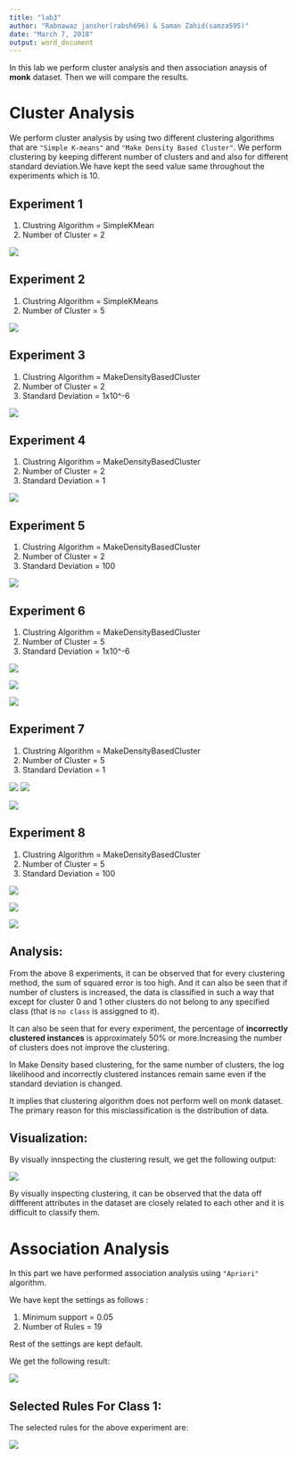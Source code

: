```yaml
---
title: "lab3"
author: "Rabnawaz jansher(rabsh696) & Saman Zahid(samza595)"
date: "March 7, 2018"
output: word_document
---
```



In this lab we perform cluster analysis and then association anaysis of __monk__ dataset. Then we will compare the results.


# Cluster Analysis
We perform cluster analysis by using two different clustering algorithms that are `"Simple K-means"` and 
`"Make Density Based Cluster"`. We perform clustering by keeping different number of clusters and and also for different standard deviation.We have kept the seed value same throughout the experiments which is 10. 

## Experiment 1

1. Clustring Algorithm = SimpleKMean
2. Number of Cluster = 2

![](/Users/rabnawazjansher/Documents/study_2/Semester 2/advanced data mining/labs/lab3-report/image/kmean_2cl_img_1.png)

## Experiment 2

1. Clustring Algorithm = SimpleKMeans
2. Number of Cluster = 5

![](/Users/rabnawazjansher/Documents/study_2/Semester 2/advanced data mining/labs/lab3-report/image/kmean_5cl_img_1.png)

## Experiment 3

1. Clustring Algorithm = MakeDensityBasedCluster
2. Number of Cluster = 2
3. Standard Deviation = 1x10^-6

![](/Users/rabnawazjansher/Documents/study_2/Semester 2/advanced data mining/labs/lab3-report/image/density_2cl_minsd_combo.png)

## Experiment 4

1. Clustring Algorithm = MakeDensityBasedCluster
2. Number of Cluster = 2
3. Standard Deviation = 1

![](/Users/rabnawazjansher/Documents/study_2/Semester 2/advanced data mining/labs/lab3-report/image/density_2cl_1sd_combo.png)

## Experiment 5

1. Clustring Algorithm = MakeDensityBasedCluster
2. Number of Cluster = 2
3. Standard Deviation = 100

![](/Users/rabnawazjansher/Documents/study_2/Semester 2/advanced data mining/labs/lab3-report/image/density_2cl_100sd_combo.png)


## Experiment 6

1. Clustring Algorithm = MakeDensityBasedCluster
2. Number of Cluster = 5
3. Standard Deviation = 1x10^-6

![](/Users/rabnawazjansher/Documents/study_2/Semester 2/advanced data mining/labs/lab3-report/image/density_5cl_img_1.png)


![](/Users/rabnawazjansher/Documents/study_2/Semester 2/advanced data mining/labs/lab3-report/image/density_5cl_img_2.png)


![](/Users/rabnawazjansher/Documents/study_2/Semester 2/advanced data mining/labs/lab3-report/image/density_5cl_img_3.png)

## Experiment 7

1. Clustring Algorithm = MakeDensityBasedCluster
2. Number of Cluster = 5
3. Standard Deviation = 1

![](/Users/rabnawazjansher/Documents/study_2/Semester 2/advanced data mining/labs/lab3-report/image/density_5cl_1sd_img_1.png)
![](/Users/rabnawazjansher/Documents/study_2/Semester 2/advanced data mining/labs/lab3-report/image/density_5cl_1sd_img_2.png)

![](/Users/rabnawazjansher/Documents/study_2/Semester 2/advanced data mining/labs/lab3-report/image/density_5cl_1sd_img_3.png)



## Experiment 8

1. Clustring Algorithm = MakeDensityBasedCluster
2. Number of Cluster = 5
3. Standard Deviation = 100

![](/Users/rabnawazjansher/Documents/study_2/Semester 2/advanced data mining/labs/lab3-report/image/density_5cl_100sd_img_1.png)

![](/Users/rabnawazjansher/Documents/study_2/Semester 2/advanced data mining/labs/lab3-report/image/density_5cl_100sd_img_2.png)


![](/Users/rabnawazjansher/Documents/study_2/Semester 2/advanced data mining/labs/lab3-report/image/density_5cl_100sd_img_3.png)

## Analysis: 

From the above 8 experiments, it can be observed that for every clustering method, the sum of squared error is too high. And it can also be seen that if number of clusters is increased, the data is classified in such a way that except for cluster 0 and 1 other clusters do not belong to any specified class (that is `no class` is assiggned to it).

It can also be seen that for every experiment, the percentage of __incorrectly clustered instances__ is approximately 50% or more.Increasing the number of clusters does not improve the clustering. 

In Make Density based clustering, for the same number of clusters, the log likelihood and incorrectly clustered instances remain same even if the standard deviation is changed.

It implies that clustering algorithm does not perform well on monk dataset. The primary reason for this misclassification is the distribution of data.

## Visualization:

By visually innspecting the clustering result, we get the following output:

![](/Users/rabnawazjansher/Documents/study_2/Semester 2/advanced data mining/labs/lab3-report/image/visualize_combo.png)

By visually inspecting clustering, it can be observed that the data off diffferent attributes in the dataset are closely related to each other and it is difficult to classify them.

# Association Analysis

In this part we have performed association analysis using `"Apriori"` algorithm.

We have kept the settings as follows :
 
1. Minimum support = 0.05
2. Number of Rules = 19

Rest of the settings are kept default.

We get the following result:

![](/Users/rabnawazjansher/Documents/study_2/Semester 2/advanced data mining/labs/lab3-report/image/l3_apriori_defaultz_img_1.png)

## Selected Rules For Class 1:

The selected rules for the above experiment are:

![](/Users/rabnawazjansher/Documents/study_2/Semester 2/advanced data mining/labs/lab3-report/image/apriori_sel_rules.png)
